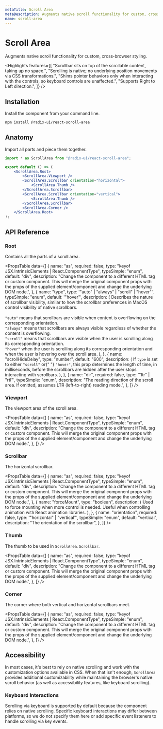 ```yaml
---
metaTitle: Scroll Area
metaDescription: Augments native scroll functionality for custom, cross-browser styling.
name: scroll-area
---
```


# Scroll Area

<Description>
	Augments native scroll functionality for custom, cross-browser styling.
</Description>

<Highlights
	features={[
		"Scrollbar sits on top of the scrollable content, taking up no space.",
		"Scrolling is native; no underlying position movements via CSS transformations.",
		"Shims pointer behaviors only when interacting with the controls, so keyboard controls are unaffected.",
		"Supports Right to Left direction.",
	]}
/>

## Installation

Install the component from your command line.

```bash
npm install @radix-ui/react-scroll-area
```

## Anatomy

Import all parts and piece them together.

```jsx
import * as ScrollArea from "@radix-ui/react-scroll-area";

export default () => (
	<ScrollArea.Root>
		<ScrollArea.Viewport />
		<ScrollArea.Scrollbar orientation="horizontal">
			<ScrollArea.Thumb />
		</ScrollArea.Scrollbar>
		<ScrollArea.Scrollbar orientation="vertical">
			<ScrollArea.Thumb />
		</ScrollArea.Scrollbar>
		<ScrollArea.Corner />
	</ScrollArea.Root>
);
```

## API Reference

### Root

Contains all the parts of a scroll area.

<PropsTable
	data={[
		{
			name: "as",
			required: false,
			type: "keyof JSX.IntrinsicElements | React.ComponentType<any>",
			typeSimple: "enum",
			default: "div",
			description:
				"Change the component to a different HTML tag or custom component. This will merge the original component props with the props of the supplied element/component and change the underlying DOM node.",
		},
		{
			name: "type",
			type: '"auto" | "always" | "scroll" | "hover"',
			typeSimple: "enum",
			default: '"hover"',
			description: (
				<span>
					Describes the nature of scrollbar visibility, similar to how the
					scrollbar preferences in MacOS control visibility of native
					scrollbars.
					<br />
					<br />
					<Code>"auto"</Code> means that scrollbars are visible when content is
					overflowing on the corresponding orientation.
					<br />
					<Code>"always"</Code> means that scrollbars are always visible
					regardless of whether the content is overflowing.
					<br />
					<Code>"scroll"</Code> means that scrollbars are visible when the user
					is scrolling along its corresponding orientation.
					<br />
					<Code>"hover"</Code> when the user is scrolling along its
					corresponding orientation and when the user is hovering over the
					scroll area.
				</span>
			),
		},
		{
			name: "scrollHideDelay",
			type: "number",
			default: "600",
			description: (
				<span>
					If <Code>type</Code> is set to either <Code>"scroll"</Code> or{" "}
					<Code>"hover"</Code>, this prop determines the length of time, in
					milliseconds, before the scrollbars are hidden after the user stops
					interacting with scrollbars.
				</span>
			),
		},
		{
			name: "dir",
			required: false,
			type: '"ltr" | "rtl"',
			typeSimple: "enum",
			description:
				"The reading direction of the scroll area. If omitted, assumes LTR (left-to-right) reading mode.",
		},
	]}
/>

### Viewport

The viewport area of the scroll area.

<PropsTable
	data={[
		{
			name: "as",
			required: false,
			type: "keyof JSX.IntrinsicElements | React.ComponentType<any>",
			typeSimple: "enum",
			default: "div",
			description:
				"Change the component to a different HTML tag or custom component. This will merge the original component props with the props of the supplied element/component and change the underlying DOM node.",
		},
	]}
/>

### Scrollbar

The horizontal scrollbar.

<PropsTable
	data={[
		{
			name: "as",
			required: false,
			type: "keyof JSX.IntrinsicElements | React.ComponentType<any>",
			typeSimple: "enum",
			default: "div",
			description:
				"Change the component to a different HTML tag or custom component. This will merge the original component props with the props of the supplied element/component and change the underlying DOM node.",
		},
		{
			name: "forceMount",
			type: "boolean",
			description: (
				<span>
					Used to force mounting when more control is needed. Useful when
					controlling animation with React animation libraries.
				</span>
			),
		},
		{
			name: "orientation",
			required: false,
			type: '"horizontal" | "vertical"',
			typeSimple: "enum",
			default: "vertical",
			description: "The orientation of the scrollbar",
		},
	]}
/>

### Thumb

The thumb to be used in `ScrollArea.Scrollbar`.

<PropsTable
	data={[
		{
			name: "as",
			required: false,
			type: "keyof JSX.IntrinsicElements | React.ComponentType<any>",
			typeSimple: "enum",
			default: "div",
			description:
				"Change the component to a different HTML tag or custom component. This will merge the original component props with the props of the supplied element/component and change the underlying DOM node.",
		},
	]}
/>

### Corner

The corner where both vertical and horizontal scrollbars meet.

<PropsTable
	data={[
		{
			name: "as",
			required: false,
			type: "keyof JSX.IntrinsicElements | React.ComponentType<any>",
			typeSimple: "enum",
			default: "div",
			description:
				"Change the component to a different HTML tag or custom component. This will merge the original component props with the props of the supplied element/component and change the underlying DOM node.",
		},
	]}
/>

## Accessibility

In most cases, it's best to rely on native scrolling and work with the customization options available in CSS. When that isn't enough, `ScrollArea` provides additional customizability while maintaining the browser's native scroll behavior (as well as accessibility features, like keyboard scrolling).

### Keyboard Interactions

Scrolling via keyboard is supported by default because the component relies on native scrolling. Specific keyboard interactions may differ between platforms, so we do not specify them here or add specific event listeners to handle scrolling via key events.
